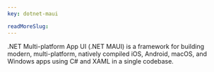 ```yaml
---
key: dotnet-maui

readMoreSlug:
---
```


.NET Multi-platform App UI (.NET MAUI) is a framework for building modern, multi-platform, natively compiled iOS, Android, macOS, and Windows apps using C# and XAML in a single codebase.
